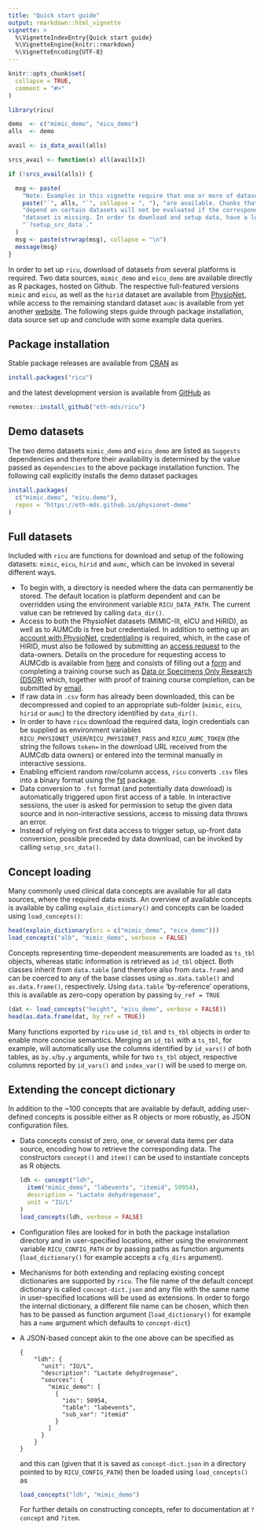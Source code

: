 ```yaml
---
title: "Quick start guide"
output: rmarkdown::html_vignette
vignette: >
  %\VignetteIndexEntry{Quick start guide}
  %\VignetteEngine{knitr::rmarkdown}
  %\VignetteEncoding{UTF-8}
---
```


```r
knitr::opts_chunk$set(
  collapse = TRUE,
  comment = "#>"
)

library(ricu)

demo  <- c("mimic_demo", "eicu_demo")
alls  <- demo

avail <- is_data_avail(alls)

srcs_avail <- function(x) all(avail[x])

if (!srcs_avail(alls)) {

  msg <- paste(
    "Note: Examples in this vignette require that one or more of datasets",
    paste("`", alls, "`", collapse = ", "), "are available. Chunks that",
    "depend on certain datasets will not be evaluated if the corresponding",
    "dataset is missing. In order to download and setup data, have a look at",
    "`?setup_src_data`."
  )
  msg <- paste(strwrap(msg), collapse = "\n")
  message(msg)
}

```

In order to set up `ricu`, download of datasets from several platforms is required. Two data sources, `mimic_demo` and `eicu_demo` are available directly as R packages, hosted on Github. The respective full-featured versions `mimic` and `eicu`, as well as the `hirid` dataset are available from [PhysioNet](https://physionet.org), while access to the remaining standard dataset `aumc` is available from yet another [website](https://amsterdammedicaldatascience.nl/). The following steps guide through package installation, data source set up and conclude with some example data queries.

## Package installation

Stable package releases are available from [CRAN](https://cran.r-project.org/package=ricu) as

```r
install.packages("ricu")
```

and the latest development version is available from [GitHub](https://github.com/eth-mds/ricu) as

```r
remotes::install_github("eth-mds/ricu")
```

## Demo datasets

The two demo datasets `mimic_demo` and `eicu_demo` are listed as `Suggests` dependencies and therefore their availability is determined by the value passed as `dependencies` to the above package installation function. The following call explicitly installs the demo dataset packages

```r
install.packages(
  c("mimic.demo", "eicu.demo"),
  repos = "https://eth-mds.github.io/physionet-demo"
)
```

## Full datasets

Included with `ricu` are functions for download and setup of the following datasets: `mimic`, `eicu`, `hirid` and `aumc`, which can be invoked in several different ways.

- To begin with, a directory is needed where the data can permanently be  stored. The default location is platform dependent and can be overridden using the environment variable `RICU_DATA_PATH`. The current value can be retrieved by calling `data_dir()`.
- Access to both the PhysioNet datasets (MIMIC-III, eICU and HiRID), as well as to AUMCdb is free but credentialed. In addition to setting up an [account with PhysioNet](https://physionet.org/register/), [credentialing](https://physionet.org/settings/credentialing/) is required, which, in the case of HiRID, must also be followed by submitting an [access request](https://physionet.org/request-access/hirid/1.1.1/) to the data-owners. Details on the procedure for requesting access to AUMCdb is available from [here](https://amsterdammedicaldatascience.nl/#amsterdamumcdb) and consists of filling out a [form](https://amsterdammedicaldatascience.nl/arfeula_v1.6.pdf) and completing a training course such as [Data or Specimens Only Research (DSOR)](https://physionet.org/about/citi-course/) which, together with proof of training course completion, can be submitted by [email](mailto:access@amsterdammedicaldatascience.nl).
- If raw data in `.csv` form has already been downloaded, this can be decompressed and copied to an appropriate sub-folder (`mimic`, `eicu`, `hirid` or `aumc`) to the directory identified by `data_dir()`.
- In order to have `ricu` download the required data, login credentials can be supplied as environment variables `RICU_PHYSIONET_USER`/`RICU_PHYSIONET_PASS` and `RICU_AUMC_TOKEN` (the string the follows `token=` in the download URL received from the AUMCdb data owners) or entered into the terminal manually in interactive sessions.
- Enabling efficient random row/column access, `ricu` converts `.csv` files into a binary format using the [fst](https://cran.r-project.org/package=fst) package.
- Data conversion to `.fst` format (and potentially data download) is automatically triggered upon first access of a table. In interactive sessions, the user is asked for permission to setup the given data source and in non-interactive sessions, access to missing data throws an error.
- Instead of relying on first data access to trigger setup, up-front data conversion, possible preceded by data download, can be invoked by calling `setup_src_data()`.

## Concept loading

Many commonly used clinical data concepts are available for all data sources, where the required data exists. An overview of available concepts is available by calling `explain_dictionary()` and concepts can be loaded using `load_concepts()`:

```r
head(explain_dictionary(src = c("mimic_demo", "eicu_demo")))
load_concepts("alb", "mimic_demo", verbose = FALSE)
```

Concepts representing time-dependent measurements are loaded as `ts_tbl` objects, whereas static information is retrieved as `id_tbl` object. Both classes inherit from `data.table` (and therefore also from `data.frame`) and can be coerced to any of the base classes using `as.data.table()` and `as.data.frame()`, respectively. Using `data.table` 'by-reference' operations, this is available as zero-copy operation by passing `by_ref = TRUE`

```r
(dat <- load_concepts("height", "eicu_demo", verbose = FALSE))
head(as.data.frame(dat, by_ref = TRUE))
```

Many functions exported by `ricu` use `id_tbl` and `ts_tbl` objects in order to enable more concise semantics. Merging an `id_tbl` with a `ts_tbl`, for example, will automatically use the columns identified by `id_vars()` of both tables, as `by.x`/`by.y` arguments, while for two `ts_tbl` object, respective columns reported by `id_vars()` and `index_var()` will be used to merge on.

## Extending the concept dictionary

In addition to the ~100 concepts that are available by default, adding user-defined concepts is possible either as  R objects or more robustly, as JSON configuration files.

- Data concepts consist of zero, one, or several data items per data source, encoding how to retrieve the corresponding data. The constructors `concept()` and `item()` can be used to instantiate concepts as R objects.

    ```r
    ldh <- concept("ldh",
      item("mimic_demo", "labevents", "itemid", 50954),
      description = "Lactate dehydrogenase",
      unit = "IU/L"
    )
    load_concepts(ldh, verbose = FALSE)
    ```

- Configuration files are looked for in both the package installation directory and in user-specified locations, either using the environment variable `RICU_CONFIG_PATH` or by passing paths as function arguments (`load_dictionary()` for example accepts a `cfg_dirs` argument).

- Mechanisms for both extending and replacing existing concept dictionaries are supported by `ricu`. The file name of the default concept dictionary is called `concept-dict.json` and any file with the same name in user-specified locations will be used as extensions. In order to forgo the internal dictionary, a different file name can be chosen, which then has to be passed as function argument (`load_dictionary()` for example has a `name` argument which defaults to `concept-dict`)

- A JSON-based concept akin to the one above can be specified as

    ```
    {
        "ldh": {
          "unit": "IU/L",
          "description": "Lactate dehydrogenase",
          "sources": {
            "mimic_demo": [
              {
                "ids": 50954,
                "table": "labevents",
                "sub_var": "itemid"
              }
            ]
          }
        }
    }
    ```

    and this can (given that it is saved as `concept-dict.json` in a directory pointed to by `RICU_CONFIG_PATH`) then be loaded using `load_concepts()` as

    ```r
    load_concepts("ldh", "mimic_demo")
    ```

    For further details on constructing concepts, refer to documentation at `?concept` and `?item`.
